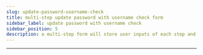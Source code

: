 ```yaml
---
slug: update-password-username-check
title: multi-step update password with username check form
sidebar_label: update password with username check
sidebar_position: 5
description: a multi-step form will store user inputs of each step and will POST on final submit
---
```



<div className="container margin-vert--xl">
  <div className="row">
    <div className="card col col--12 padding--md">
      <LoginForm
        action="/login"
        formSteps={[
          FormStep.Username,
          FormStep.CurrentPassword,
          FormStep.NewPassword,
        ]}
      />
    </div>
  </div>
</div>
<hr />
